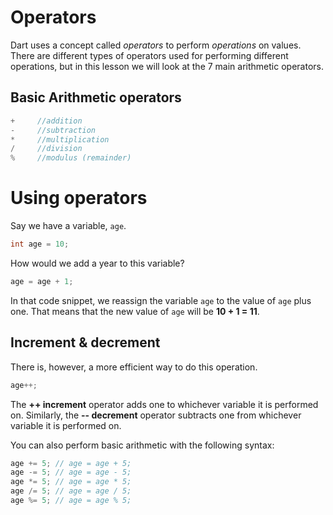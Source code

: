 # **Operators**

Dart uses a concept called *operators* to perform *operations* on values. There are different types of operators used for performing different operations, but in this lesson we will look at the 7 main arithmetic operators.

## **Basic Arithmetic operators**

```java
+     //addition
-     //subtraction
*     //multiplication
/     //division
%     //modulus (remainder)
```

# **Using operators**

Say we have a variable, `age`.

```java
int age = 10;
```

How would we add a year to this variable?

```java
age = age + 1;
```

In that code snippet, we reassign the variable `age` to the value of `age` plus one. That means that the new value of `age` will be **10 + 1 = 11**.

## **Increment & decrement**

There is, however, a more efficient way to do this operation.

```java
age++;
```

The **++ increment** operator adds one to whichever variable it is performed on. Similarly, the **-- decrement** operator subtracts one from whichever variable it is performed on.

You can also perform basic arithmetic with the following syntax:

```java
age += 5; // age = age + 5;
age -= 5; // age = age - 5;
age *= 5; // age = age * 5;
age /= 5; // age = age / 5;
age %= 5; // age = age % 5;
```